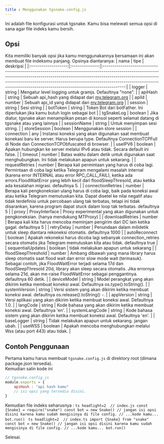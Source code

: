 ```yaml
---
title : Menggunakan tgsnake.config.js
---
```


Ini adalah file konfigurasi untuk tgsnake. Kamu bisa melewati semua opsi di sana agar file indeks kamu bersih.

## Opsi
Kita memiliki banyak opsi jika kamu menggunakannya bersamaan ini akan membuat file indeksmu panjang. Opsinya diantaranya:
|        nama         |      tipe      |                                                                                                                                                              deskripsi                                                                                                                                                              |
|:-------------------:|:--------------:|:-----------------------------------------------------------------------------------------------------------------------------------------------------------------------------------------------------------------------------------------------------------------------------------------------------------------------------------:|
|       logger        |     string     |                                                                                                                                       Mengatur level logging untuk gramjs. Defaultnya "none".                                                                                                                                       |
|       apiHash       |     string     |                                                                                                                                Sebuah api_hash yang didapat dari [my.telegram.org](my.telegram.org)                                                                                                                                 |
|        apiId        |     number     |                                                                                                                                 Sebuah api_id yang didapat dari [my.telegram.org](my.telegram.org)                                                                                                                                  |
|       session       |     string     |                                                                                                                                                             Sesi string                                                                                                                                                             |
|      botToken       |     string     |                                                                                                                             Token Bot dari botFather. Ini diperlukan jika kamu butuh login sebagai bot                                                                                                                              |
|     tgSnakeLog      |    boolean     |                                                                                                              Jika diatur, tgsnake akan menampilkan pesan di konsol seperti selamat datang di tgsnake atau yang lainnya                                                                                                              |
|     sessionName     |     string     |                                                                                                                                                    Untuk menyimpan sesi string.                                                                                                                                                     |
|    storeSession     |    boolean     |                                                                                                                                                      Menggunakan store session                                                                                                                                                      |
|     connection      |      any       |                                                                             Instansi koneksi yang akan digunakan saat membuat konekasi baru ke server. Harus berupa type. Defaultnya ConnectionTCPFull di Node dan ConnectionTCPObfuscated di browser.                                                                              |
|       useIPV6       |    boolean     |                                                                                                                            Apakan hubungkan ke server melalui IPv6 atau tidak. Secara default ini false.                                                                                                                            |
|       timeout       |     number     |                                                                                                               Batas waktu dalam detik untuk digunakan saat menghubungkan. Ini tidak melakukan apapun untuk sekarang.                                                                                                                |
|   requestRetries    |     number     |                 Berapa kali permintaan yang harus di coba lagi. Permintaan di coba lagi ketika Telegram mengalami masalah internal (karena error INTERNAL atau error RPC_CALL_FAIL), ketika ada errors.FloodWaitError yang lebih kecil dari floodSleepThresold, atau ketika ada kesalahan migrasi. defaultnya 5.                  |
|  connectionRetries  |     number     |              Berapa kali pengkoneksian ulang harus di coba lagi, baik pada koneksi awal atau ketika Telegram memutuskan kita. Dapat disetel ke nilai negatif atau tidak terdefinisi untuk percobaan ulang tak terbatas, tetapi ini tidak disarankan, karena program dapat stuck dalam loop tak terbatas. defaultnya 5               |
|        proxy        | ProxyInterface |                                                                                                                        Proxy experimental yang akan digunakan untuk pengkoneksian. (hanya mendukung MTProxy)                                                                                                                        |
|   downloadRetries   |     number     |                                                                                                                      Berapa kali kita harus mencoba meminjam pengirim dari DC lain ketika gagal. defaultnya 5                                                                                                                       |
|     retryDelay      |     number     |                                                                                                                         Penundaan dalam milidetik untuk sleep diantara rekoneksi otomatis. defaultnya 1000                                                                                                                          |
|    autoReconnect    |    boolean     |                                                                                              Apakah rekoneksi harus dicoba lagi sebanyak connection_retries secara otomatis jika Telegram memutuskan kita atau tidak. defaultnya true                                                                                               |
|  sequentialUpdates  |    boolean     |                                                                                                                                                tidak melakukan apapun untuk sekarang                                                                                                                                                |
| floodSleepThreshold |     number     | Ambang dibawah yang mana library harus sleep otomatis saat flood wait dan error slow mode wait (termasuk). Sebagai contoh, jika FloodWaitError terjadi selama 17d dan floodSleepThresold 20d, library akan sleep secara otomatis. Jika errornya selama 21d, akan me-raise FloodWaitError sebagai penggantinya. defaultnya 60 detik. |
|     deviceModel     |     string     |                                                                                                                   Model perangkat yang akan dikirim ketika membuat koneksi awal. Defaultnya os.type().toString().                                                                                                                   |
|    systemVersion    |     string     |                                                                                                                  Versi sistem yang akan dikirim ketika membuat koneksi awal. defaultnya os.release().toString() -.                                                                                                                  |
|     appVersion      |     string     |                                                                                                                            Versi aplikasi yang akan dikirim ketika membuat koneksi awal. Defaultnya 1.0.                                                                                                                            |
|      langCode       |     string     |                                                                                                                             Kode bahasa yang akan dikirim ketika membuat koneksi awal. Defaultnya 'en'.                                                                                                                             |
|   systemLangCode    |     string     |                                                                                                                         Kode bahasa sistem yang akan dikirim ketika membuat koneksi awal. Defaultnya 'en'.                                                                                                                          |
|     baseLogger      |     string     |                                                                                                                                         Tidak melakukan apapun untuk sekarang. jangan ubah.                                                                                                                                         |
|       useWSS        |    boolean     |                                                                                                                                Apakah mencoba menghubungkan melalui Wss (atau port 443) atau tidak.                                                                                                                                 |

## Contoh Penggunaan
Pertama kamu harus membuat `tgsnake.config.js` di direktory root (dimana package.json tersedia).   
Kemudian salin kode ini
```js
// tgsnake.config.js
module.exports = {
    apiHash : "api hash kamu" 
    // isi opsi yang tersedia disini.
}
```

Kemudian file indeks seharusnya :
<TabGroup>
    <TabContent name="javascript">
    ```ts headlight=2 
    // index.js
    const {Snake} = require("snake")
    const bot = new Snake() // jangan isi opsi disini karena kamu sudah mengisinya di file config.
    // ...kode kamu...
    bot.run()
    ```
    </TabContent>
    <TabContent name="typescript">
    ```ts headlight=2 
    // index.ts
    import {Snake} from "snake" 
    const bot = new Snake() // jangan isi opsi disini karena kamu sudah mengisinya di file config.
    // ...kode kamu...
    bot.run()
    ```
    </TabContent>
</TabGroup>

Selesai. 
